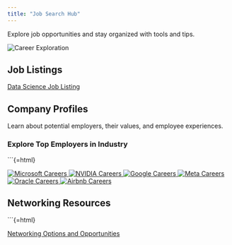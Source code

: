 ```yaml
---
title: "Job Search Hub"
---
```



Explore job opportunities and stay organized with tools and tips.

<img src="https://macaulay.cuny.edu/wp-content/uploads/2020/11/job-search.jpg" alt="Career Exploration" class="large-image" />


## Job Listings
[Data Science Job Listing](https://www.indeed.com/q-data-scientist-jobs.html?vjk=ec56c87b0db6b0c1&&aceid=&gad_source=1&gbraid=0AAAAADgc-H7neoSY816sz2s3Cu3K6TADV&gclid=CjwKCAiAudG5BhAREiwAWMlSjBCRtI8qkLp6vQ10WfeeVlTopw219Zuzvl7HQJkLfNoYQf-ERZDmShoCOnsQAvD_BwE&gclsrc=aw.ds)

## Company Profiles
Learn about potential employers, their values, and employee experiences.

### Explore Top Employers in Industry

```{=html}
<div class="sections-grid">
  <a href="https://careers.microsoft.com/v2/global/en/home.html" class="section-card">
    <img src="https://upload.wikimedia.org/wikipedia/commons/thumb/4/44/Microsoft_logo.svg/2048px-Microsoft_logo.svg.png" alt="Microsoft Careers">
    <span></span>
  </a>
  <a href="https://www.nvidia.com/en-us/about-nvidia/careers/" class="section-card">
    <img src="https://encrypted-tbn0.gstatic.com/images?q=tbn:ANd9GcRtVWdztLmxozDgFBhgErvuyjIuc5igGoWOXg&s" alt="NVIDIA Careers">
    <span></span>
  </a>
  <a href="https://www.google.com/about/careers/applications/jobs/results" class="section-card">
    <img src="https://upload.wikimedia.org/wikipedia/commons/thumb/2/2f/Google_2015_logo.svg/512px-Google_2015_logo.svg.png" alt="Google Careers">
    <span></span>
  </a>
  <a href="https://www.metacareers.com" class="section-card">
    <img src="https://thumbs.dreamstime.com/b/facebook-new-logo-vinnytsia-ukraine-november-facebook-new-logo-rename-meta-editorial-vector-logo-isolated-white-background-234176476.jpg" alt="Meta Careers">
    <span></span>
  </a>
  <a href="https://www.oracle.com/careers/" class="section-card">
    <img src="https://logos-world.net/wp-content/uploads/2020/09/Oracle-Logo.png" alt="Oracle Careers">
    <span></span>
  </a>
  <a href="https://careers.airbnb.com" class="section-card">
    <img src="https://www.digital.ink/wp-content/uploads/airbnb_logo_detail.jpg" alt="Airbnb Careers">
    <span></span>
  </a>
</div>


## Networking Resources
```{=html}
<div class="sections-grid">
  <a href="networking.qmd" class="section-card">Networking Options and Opportunities</a>
</div>
